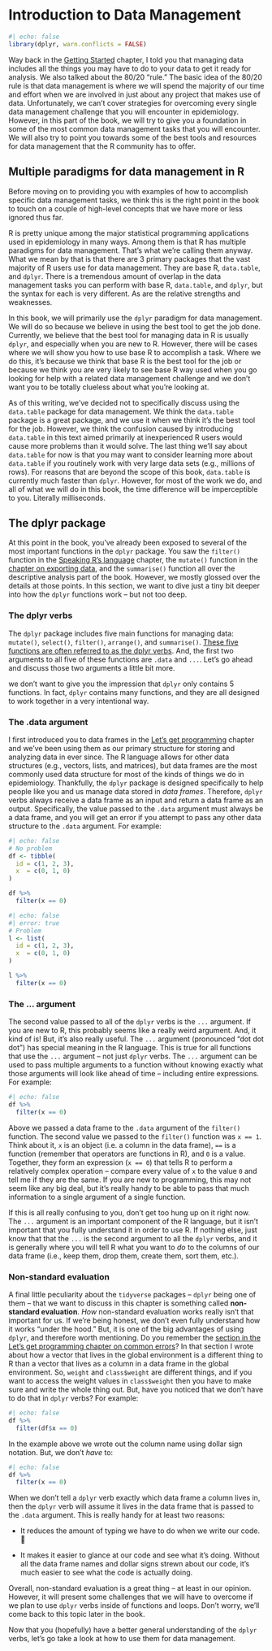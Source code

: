 # Introduction to Data Management

```r
#| echo: false
library(dplyr, warn.conflicts = FALSE)
```

Way back in the [Getting Started](../lets_get_programming/lets_get_programming.qmd) chapter, I told you that managing data includes all the things you may have to do to your data to get it ready for analysis. We also talked about the 80/20 "rule." The basic idea of the 80/20 rule is that data management is where we will spend the majority of our time and effort when we are involved in just about any project that makes use of data. Unfortunately, we can't cover strategies for overcoming every single data management challenge that you will encounter in epidemiology. However, in this part of the book, we will try to give you a foundation in some of the most common data management tasks that you will encounter. We will also try to point you towards some of the best tools and resources for data management that the R community has to offer.

## Multiple paradigms for data management in R

Before moving on to providing you with examples of how to accomplish specific data management tasks, we think this is the right point in the book to touch on a couple of high-level concepts that we have more or less ignored thus far.

R is pretty unique among the major statistical programming applications used in epidemiology in many ways. Among them is that R has multiple paradigms for data management. That's what we're calling them anyway. What we mean by that is that there are 3 primary packages that the vast majority of R users use for data management. They are  base R, `data.table`, and `dplyr`. There is a tremendous amount of overlap in the data management tasks you can perform with base R, `data.table`, and `dplyr`, but the syntax for each is very different. As are the relative strengths and weaknesses.

In this book, we will primarily use the `dplyr` paradigm for data management. We will do so because we believe in using the best tool to get the job done. Currently, we believe that the best tool for managing data in R is usually `dplyr`, and especially when you are new to R. However, there will be cases where we will show you how to use base R to accomplish a task. Where we do this, it's because we think that base R is the best tool for the job or because we think you are very likely to see base R way used when you go looking for help with a related data management challenge and we don't want you to be totally clueless about what you're looking at.

As of this writing, we've decided not to specifically discuss using the `data.table` package for data management. We think the `data.table` package is a great package, and we use it when we think it's the best tool for the job. However, we think the confusion caused by introducing `data.table` in this text aimed primarily at inexperienced R users would cause more problems than it would solve. The last thing we'll say about `data.table` for now is that you may want to consider learning more about `data.table` if you routinely work with very large data sets (e.g., millions of rows). For reasons that are beyond the scope of this book, `data.table` is currently much faster than `dplyr`. However, for most of the work we do, and all of what we will do in this book, the time difference will be imperceptible to you. Literally milliseconds.

## The dplyr package

At this point in the book, you've already been exposed to several of the most important functions in the `dplyr` package. You saw the `filter()` function in the [Speaking R's language](../speaking_r/speaking_r.qmd) chapter, the `mutate()` function in the [chapter on exporting data](../exporting_data_to_disk/exporting_data_to_disk.qmd), and the `summarise()` function all over the descriptive analysis part of the book. However, we mostly glossed over the details at those points. In this section, we want to dive just a tiny bit deeper into how the `dplyr` functions work -- but not too deep.

### The dplyr verbs

The `dplyr` package includes five main functions for managing data: `mutate()`, `select()`, `filter()`, `arrange()`, and `summarise()`. [These five functions are often referred to as the dplyr verbs](https://dplyr.tidyverse.org/). And, the first two arguments to all five of these functions are `.data` and `...`. Let's go ahead and discuss those two arguments a little bit more.

::: {.callout-note}
we don't want to give you the impression that `dplyr` only contains 5 functions. In fact, `dplyr` contains many functions, and they are all designed to work together in a very intentional way.
:::

### The .data argument

I first introduced you to data frames in the [Let's get programming](../lets_get_programming/lets_get_programming.qmd) chapter and we've been using them as our primary structure for storing and analyzing data in ever since. The R language allows for other data structures (e.g., vectors, lists, and matrices), but data frames are the most commonly used data structure for most of the kinds of things we do in epidemiology. Thankfully, the `dplyr` package is designed specifically to help people like you and us manage data stored in _data frames_. Therefore, `dplyr` verbs always receive a data frame as an input and return a data frame as an output. Specifically, the value passed to the `.data` argument must always be a data frame, and you will get an error if you attempt to pass any other data structure to the `.data` argument. For example:

```r
#| echo: false
# No problem
df <- tibble(
  id = c(1, 2, 3),
  x  = c(0, 1, 0)
)

df %>% 
  filter(x == 0)
```

```r
#| echo: false
#| error: true
# Problem
l <- list(
  id = c(1, 2, 3),
  x  = c(0, 1, 0)
) 

l %>% 
  filter(x == 0)
```

### The ... argument

The second value passed to all of the `dplyr` verbs is the `...` argument. If you are new to R, this probably seems like a really weird argument. And, it kind of is! But, it's also really useful. The `...` argument (pronounced "dot dot dot") has special meaning in the R language. This is true for all functions that use the `...` argument -- not just `dplyr` verbs. The `...` argument can be used to pass multiple arguments to a function without knowing exactly what those arguments will look like ahead of time -- including entire expressions. For example:

```r
#| echo: false
df %>% 
  filter(x == 0)
```

Above we passed a data frame to the `.data` argument of the `filter()` function. The second value we passed to the `filter()` function was `x == 1`. Think about it, `x` is an object (i.e. a column in the data frame), `==` is a function (remember that operators are functions in R), and `0` is a value. Together, they form an expression (`x == 0`) that tells R to perform a relatively complex operation -- compare every value of `x` to the value `0` and tell me if they are the same. If you are new to programming, this may not seem like any big deal, but it's really handy to be able to pass that much information to a single argument of a single function.

If this is all really confusing to you, don't get too hung up on it right now. The `...` argument is an important component of the R language, but it isn't important that you fully understand it in order to use R. If nothing else, just know that that the `...` is the second argument to all the `dplyr` verbs, and it is generally where you will tell R what you want to _do_ to the columns of our data frame (i.e., keep them, drop them, create them, sort them, etc.).

### Non-standard evaluation

A final little peculiarity about the `tidyverse` packages -- `dplyr` being one of them -- that we want to discuss in this chapter is something called  **non-standard evaluation**. _How_ non-standard evaluation works really isn't that important for us. If we're being honest, we don't even fully understand how it works "under the hood." But, it is one of the big advantages of using `dplyr`, and therefore worth mentioning. Do you remember the [section in the Let's get programming chapter on common errors](../lets_get_programming/lets_get_programming.qmd)? In that section I wrote about how a vector that lives in the global environment is a different thing to R than a vector that lives as a column in a data frame in the global environment. So, `weight` and `class$weight` are different things, and if you want to access the weight values in `class$weight` then you have to make sure and write the whole thing out. But, have you noticed that we don't have to do that in `dplyr` verbs? For example:

```r
#| echo: false
df %>% 
  filter(df$x == 0)
```

In the example above we wrote out the column name using dollar sign notation. But, we don't _have_ to:

```r
#| echo: false
df %>% 
  filter(x == 0)
```

When we don't tell a `dplyr` verb exactly which data frame a column lives in, then the `dplyr` verb will assume it lives in the data frame that is passed to the `.data` argument. This is really handy for at least two reasons:

* It reduces the amount of typing we have to do when we write our code. 👏

* It makes it easier to glance at our code and see what it's doing. Without all the data frame names and dollar signs strewn about our code, it's much easier to see what the code is actually doing.

Overall, non-standard evaluation is a great thing -- at least in our opinion. However, it will present some challenges that we will have to overcome if we plan to use `dplyr` verbs inside of functions and loops. Don't worry, we'll come back to this topic later in the book.

Now that you (hopefully) have a better general understanding of the `dplyr` verbs, let's go take a look at how to use them for data management.